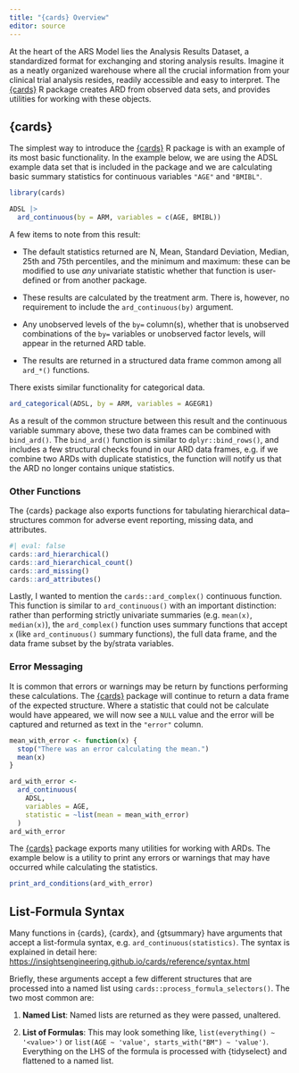 ```yaml
---
title: "{cards} Overview"
editor: source
---
```


At the heart of the ARS Model lies the Analysis Results Dataset, a standardized format for exchanging and storing analysis results.
Imagine it as a neatly organized warehouse where all the crucial information from your clinical trial analysis resides, readily accessible and easy to interpret.
The [{cards}](https://insightsengineering.github.io/cards/) R package creates ARD from observed data sets, and provides utilities for working with these objects.

## {cards}

The simplest way to introduce the [{cards}](https://insightsengineering.github.io/cards/) R package is with an example of its most basic functionality.
In the example below, we are using the ADSL example data set that is included in the package and we are calculating basic summary statistics for continuous variables `"AGE"` and `"BMIBL"`.

```r
library(cards)

ADSL |> 
  ard_continuous(by = ARM, variables = c(AGE, BMIBL))
```

A few items to note from this result: 

- The default statistics returned are N, Mean, Standard Deviation, Median, 25th and 75th percentiles, and the minimum and maximum: these can be modified to use *any* univariate statistic whether that function is user-defined or from another package.

- These results are calculated by the treatment arm. There is, however, no requirement to include the `ard_continuous(by)` argument.

- Any unobserved levels of the `by=` column(s), whether that is unobserved combinations of the `by=` variables or unobserved factor levels, will appear in the returned ARD table.

- The results are returned in a structured data frame common among all `ard_*()` functions.

There exists similar functionality for categorical data.

```r
ard_categorical(ADSL, by = ARM, variables = AGEGR1)
```

As a result of the common structure between this result and the continuous variable summary above, these two data frames can be combined with `bind_ard()`.
The `bind_ard()` function is similar to `dplyr::bind_rows()`, and includes a few structural checks found in our ARD data frames, e.g. if we combine two ARDs with duplicate statistics, the function will notify us that the ARD no longer contains unique statistics.

### Other Functions

The {cards} package also exports functions for tabulating hierarchical data--structures common for adverse event reporting, missing data, and attributes.

```r
#| eval: false
cards::ard_hierarchical()
cards::ard_hierarchical_count()
cards::ard_missing()
cards::ard_attributes()
```

Lastly, I wanted to mention the `cards::ard_complex()` continuous function. 
This function is similar to `ard_continuous()` with an important distinction: rather than performing strictly univariate summaries (e.g. `mean(x)`, `median(x)`), the `ard_complex()` function uses summary functions that accept `x` (like `ard_continuous()` summary functions), the full data frame, and the data frame subset by the by/strata variables.

### Error Messaging

It is common that errors or warnings may be return by functions performing these calculations.
The [{cards}](https://insightsengineering.github.io/cards/) package will continue to return a data frame of the expected structure.
Where a statistic that could not be calculate would have appeared, we will now see a `NULL` value and the error will be captured and returned as text in the `"error"` column.

```r
mean_with_error <- function(x) {
  stop("There was an error calculating the mean.")
  mean(x)
}

ard_with_error <-
  ard_continuous(
    ADSL, 
    variables = AGE, 
    statistic = ~list(mean = mean_with_error)
  )
ard_with_error
```

The [{cards}](https://insightsengineering.github.io/cards/) package exports many utilities for working with ARDs.
The example below is a utility to print any errors or warnings that may have occurred while calculating the statistics.

```r
print_ard_conditions(ard_with_error)
```

## List-Formula Syntax

Many functions in {cards}, {cardx}, and {gtsummary} have arguments that accept a list-formula syntax, e.g. `ard_continuous(statistics)`.
The syntax is explained in detail here: [https://insightsengineering.github.io/cards/reference/syntax.html](https://insightsengineering.github.io/cards/reference/syntax.html)

Briefly, these arguments accept a few different structures that are processed into a named list using `cards::process_formula_selectors()`. 
The two most common are:

1. **Named List**: Named lists are returned as they were passed, unaltered.

1. **List of Formulas**: This may look something like, `list(everything() ~ '<value>')` or `list(AGE ~ 'value', starts_with("BM") ~ 'value')`. Everything on the LHS of the formula is processed with {tidyselect} and flattened to a named list.
